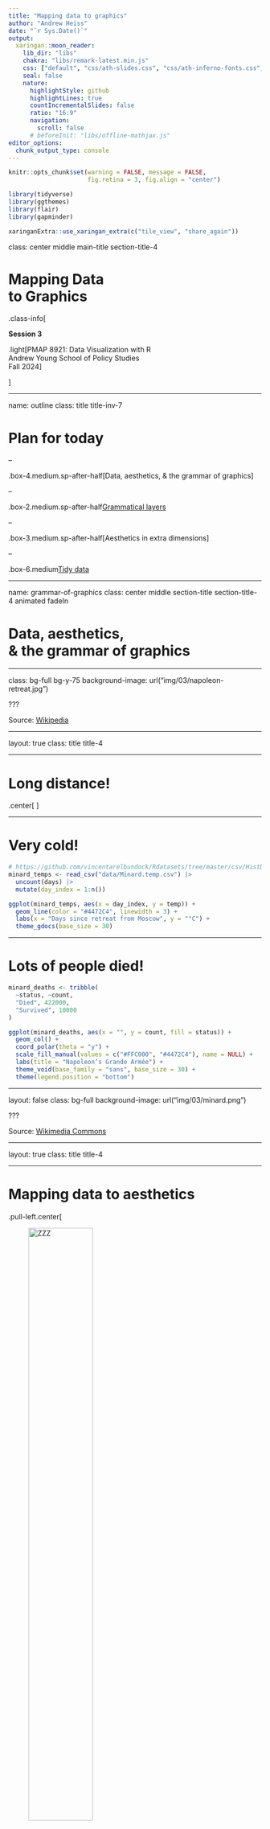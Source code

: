 ```yaml
---
title: "Mapping data to graphics"
author: "Andrew Heiss"
date: "`r Sys.Date()`"
output:
  xaringan::moon_reader:
    lib_dir: "libs"
    chakra: "libs/remark-latest.min.js"
    css: ["default", "css/ath-slides.css", "css/ath-inferno-fonts.css", "css/animate.css"]
    seal: false
    nature:
      highlightStyle: github
      highlightLines: true
      countIncrementalSlides: false
      ratio: "16:9"
      navigation:
        scroll: false
      # beforeInit: "libs/offline-mathjax.js"
editor_options: 
  chunk_output_type: console
---
```


```r
knitr::opts_chunk$set(warning = FALSE, message = FALSE, 
                      fig.retina = 3, fig.align = "center")
```

```r
library(tidyverse)
library(ggthemes)
library(flair)
library(gapminder)
```

```r
xaringanExtra::use_xaringan_extra(c("tile_view", "share_again"))
```

class: center middle main-title section-title-4

# Mapping Data<br>to Graphics

.class-info[

**Session 3**

.light[PMAP 8921: Data Visualization with R<br>
Andrew Young School of Policy Studies<br>
Fall 2024]

]

---

name: outline
class: title title-inv-7

# Plan for today

--

.box-4.medium.sp-after-half[Data, aesthetics, & the grammar of graphics]

--

.box-2.medium.sp-after-half[Grammatical layers]

--

.box-3.medium.sp-after-half[Aesthetics in extra dimensions]

--

.box-6.medium[Tidy data]


---

name: grammar-of-graphics
class: center middle section-title section-title-4 animated fadeIn

# Data, aesthetics,<br>& the grammar of graphics

---

class: bg-full bg-y-75
background-image: url("img/03/napoleon-retreat.jpg")

???

Source: [Wikipedia](https://en.wikipedia.org/wiki/File:National_Museum_in_Poznan_-_Przej%C5%9Bcie_przez_Berezyn%C4%99.JPG)

---

layout: true
class: title title-4

---

# Long distance!

.center[
<figure>
  <img src="img/03/napoleon-google-maps.png" alt="Moscow to Vilnius" title="Moscow to Vilnius" width="80%">
  <figcaption>Moscow to Vilnius</figcaption>
</figure>
]

---

# Very cold!

```r
# https://github.com/vincentarelbundock/Rdatasets/tree/master/csv/HistData
minard_temps <- read_csv("data/Minard.temp.csv") |> 
  uncount(days) |> 
  mutate(day_index = 1:n())

ggplot(minard_temps, aes(x = day_index, y = temp)) +
  geom_line(color = "#4472C4", linewidth = 3) + 
  labs(x = "Days since retreat from Moscow", y = "°C") +
  theme_gdocs(base_size = 30)
```

---

# Lots of people died!

```r
minard_deaths <- tribble(
  ~status, ~count,
  "Died", 422000,
  "Survived", 10000
)

ggplot(minard_deaths, aes(x = "", y = count, fill = status)) +
  geom_col() + 
  coord_polar(theta = "y") +
  scale_fill_manual(values = c("#FFC000", "#4472C4"), name = NULL) +
  labs(title = "Napoleon’s Grande Armée") +
  theme_void(base_family = "sans", base_size = 30) +
  theme(legend.position = "bottom")
```

---

layout: false
class: bg-full
background-image: url("img/03/minard.png")

???

Source: [Wikimedia Commons](https://upload.wikimedia.org/wikipedia/commons/2/29/Minard.png)

---

layout: true
class: title title-4

---

# Mapping data to aesthetics

.pull-left.center[

<figure>
  <img src="img/03/gg-book.jpg" alt="ZZZ" title="ZZZ" width="55%">
</figure>

]

.pull-right[

.box-inv-4.medium[Aesthetic]

.box-4[Visual property of a graph]

.box-4.sp-after[Position, shape, color, etc.]

.box-inv-4.medium[Data]

.box-4[A column in a dataset]

]

---

# Mapping data to aesthetics

<table>
  <tr>
    <th class="cell-left">Data</th>
    <th class="cell-left">Aesthetic</th>
    <th class="cell-left">Graphic/Geometry</th>
  </tr>
  <tr>
    <td class="cell-left">Longitude</td>
    <td class="cell-left">Position (x-axis)&emsp;</td>
    <td class="cell-left">Point</td>
  </tr>
  <tr>
    <td class="cell-left">Latitude</td>
    <td class="cell-left">Position (y-axis)</td>
    <td class="cell-left">Point</td>
  </tr>
  <tr>
    <td class="cell-left">Army size</td>
    <td class="cell-left">Size</td>
    <td class="cell-left">Path</td>
  </tr>
  <tr>
    <td class="cell-left">Army direction&emsp;</td>
    <td class="cell-left">Color</td>
    <td class="cell-left">Path</td>
  </tr>
  <tr>
    <td class="cell-left">Date</td>
    <td class="cell-left">Position (x-axis)</td>
    <td class="cell-left">Line + text</td>
  </tr>
  <tr>
    <td class="cell-left">Temperature</td>
    <td class="cell-left">Position (y-axis)</td>
    <td class="cell-left">Line + text</td>
  </tr>
</table>

---

# Mapping data to aesthetics

<table>
  <tr>
    <th class="cell-left">Data</th>
    <th class="cell-left"><code class="remark-inline-code">aes()</code></th>
    <th class="cell-left"><code class="remark-inline-code">geom</code></th>
  </tr>
  <tr>
    <td class="cell-left">Longitude</td>
    <td class="cell-left"><code class="remark-inline-code">x</code></td>
    <td class="cell-left"><code class="remark-inline-code">geom_point()</code></td>
  </tr>
  <tr>
    <td class="cell-left">Latitude</td>
    <td class="cell-left"><code class="remark-inline-code">y</code></td>
    <td class="cell-left"><code class="remark-inline-code">geom_point()</code></td>
  </tr>
  <tr>
    <td class="cell-left">Army size</td>
    <td class="cell-left"><code class="remark-inline-code">size</code></td>
    <td class="cell-left"><code class="remark-inline-code">geom_path()</code></td>
  </tr>
  <tr>
    <td class="cell-left">Army direction&emsp;</td>
    <td class="cell-left"><code class="remark-inline-code">color</code>&emsp;</td>
    <td class="cell-left"><code class="remark-inline-code">geom_path()</code></td>
  </tr>
  <tr>
    <td class="cell-left">Date</td>
    <td class="cell-left"><code class="remark-inline-code">x</code></td>
    <td class="cell-left"><code class="remark-inline-code">geom_line() + geom_text()</code></td>
  </tr>
  <tr>
    <td class="cell-left">Temperature</td>
    <td class="cell-left"><code class="remark-inline-code">y</code></td>
    <td class="cell-left"><code class="remark-inline-code">geom_line() + geom_text()</code></td>
  </tr>
</table>

---

# `ggplot()` template

```r
decorate('
ggplot(data = DATA) +
  GEOM_FUNCTION(mapping = aes(AESTHETIC MAPPINGS))
', eval = FALSE) |> 
  flair("DATA", background = "#CBB5FF", before = "<b>", after = "</b>") |> 
  flair("GEOM_FUNCTION", background = "#FFDFD1", before = "<b>", after = "</b>") |> 
  flair("AESTHETIC MAPPINGS", background = "#FFD0CF", before = "<b>", after = "</b>")
```

--

```r
decorate('
ggplot(data = troops) +
  geom_path(mapping = aes(x = longitude,
                          y = latitude,
                          color = direction,
                          linewidth = survivors))
', eval = FALSE) |>
  flair("troops", background = "#CBB5FF", before = "<b>", after = "</b>") |> 
  flair("geom_path", background = "#FFDFD1", before = "<b>", after = "</b>") |> 
  flair_rx("x = longitude|y = latitude|color = direction|linewidth = survivors", 
           background = "#FFD0CF", before = "<b>", after = "</b>")
```

---

layout: false

```r
# https://github.com/vincentarelbundock/Rdatasets/tree/master/csv/HistData
troops <- read_csv("data/Minard.troops.csv") |> 
  select(longitude = long, latitude = lat, direction, survivors)
```

.box-4[This is a dataset named `troops`:]

.small[

```r
troops |> 
  slice(1:2) |> 
  mutate_all(as.character) |> 
  bind_rows(tibble(longitude = "…", latitude = "…", direction = "…", survivors = "…")) |> 
  knitr::kable(format = "html")
```

]

--

```r
decorate('
ggplot(data = troops) +
  geom_path(mapping = aes(x = longitude,
                          y = latitude,
                          color = direction,
                          linewidth = survivors))
', eval = FALSE) |>
  flair("troops", background = "#CBB5FF", before = "<b>", after = "</b>") |> 
  flair("geom_path", background = "#FFDFD1", before = "<b>", after = "</b>") |> 
  flair_rx("x = longitude|y = latitude|color = direction|linewidth = survivors", 
           background = "#FFD0CF", before = "<b>", after = "</b>")
```

---

```r
ggplot(data = troops,
       mapping = aes(x = longitude,
                     y = latitude,
                     color = direction,
                     linewidth = survivors)) +
  geom_path(lineend = "round", linejoin = "mitre") + 
  scale_linewidth_continuous(range = c(1, 20),
                             labels = scales::label_comma()) +
  theme_gray(base_size = 20)
```

---

class: bg-full
background-image: url("img/03/rosling-tedx.jpg")

???

Source: [New York Times](https://www.nytimes.com/2017/02/09/world/europe/hans-rosling-dead-statistician.html)

---

class: bg-full
background-image: url("img/03/gapminder-screenshot.png")

???

Source: [Gapminder](https://www.gapminder.org/tools/#$chart-type=bubbles)

---

layout: true
class: title title-4

---

# Mapping data to aesthetics

<table>
  <tr>
    <th class="cell-left">Data</th>
    <th class="cell-left"><code class="remark-inline-code">aes()</code></th>
    <th class="cell-left"><code class="remark-inline-code">geom</code></th>
  </tr>
  <tr>
    <td class="cell-left">Wealth (GDP/capita)</td>
    <td class="cell-left"><code class="remark-inline-code">x</code></td>
    <td class="cell-left"><code class="remark-inline-code">geom_point()</code></td>
  </tr>
  <tr>
    <td class="cell-left">Health (Life expectancy)&emsp;</td>
    <td class="cell-left"><code class="remark-inline-code">y</code></td>
    <td class="cell-left"><code class="remark-inline-code">geom_point()</code></td>
  </tr>
  <tr>
    <td class="cell-left">Continent</td>
    <td class="cell-left"><code class="remark-inline-code">color</code></td>
    <td class="cell-left"><code class="remark-inline-code">geom_point()</code></td>
  </tr>
  <tr>
    <td class="cell-left">Population</td>
    <td class="cell-left"><code class="remark-inline-code">size</code>&emsp;</td>
    <td class="cell-left"><code class="remark-inline-code">geom_point()</code></td>
  </tr>
</table>

---

layout: false

```r
gapminder_2007 <- gapminder |> 
  filter(year == 2007) |> 
  select(country, continent, gdpPercap, lifeExp, pop)
```

.box-4[This is a dataset named `gapminder_2007`:]

.small[

```r
gapminder_2007 |> 
  slice(1:2) |> 
  mutate_all(as.character) |> 
  bind_rows(tibble(country = "…", continent = "…", gdpPercap = "…", lifeExp = "…", pop = "…")) |> 
  knitr::kable(format = "html", align = "ccccc")
```

]

--

```r
decorate('
ggplot(data = gapminder_2007,
       mapping = aes(x = gdpPercap,
                     y = lifeExp,
                     color = continent,
                     size = pop)) +
  geom_point() +
  scale_x_log10()
', eval = FALSE) |>
  flair("gapminder_2007", background = "#CBB5FF", before = "<b>", after = "</b>") |> 
  flair("geom_point", background = "#FFDFD1", before = "<b>", after = "</b>") |> 
  flair_rx("x = gdpPercap|y = lifeExp|color = continent|size = pop", 
           background = "#FFD0CF", before = "<b>", after = "</b>")
```

---

layout: true
class: title title-4

---

# Health and wealth

```r
ggplot(data = gapminder_2007,
       mapping = aes(x = gdpPercap,
                     y = lifeExp,
                     color = continent,
                     size = pop)) +
  geom_point() +
  scale_x_log10() +
  scale_size_continuous(range = c(1, 15),
                        labels = scales::label_comma()) +
  theme_gray(base_size = 20)
```

---

layout: false
name: grammatical-layers
class: center middle section-title section-title-2 animated fadeIn

# Grammatical layers

---

layout: true
class: title title-2

---

# Grammar components as layers

.pull-left[
.box-inv-2[So far we know about data, aesthetics, and geometries]

.box-inv-2[Think of these<br>components as **layers**]

.box-inv-2[Add them to foundational `ggplot()` with `+`]
]

.pull-right[

&nbsp;

![](img/03/ggplot-layers-short@4x.png)
]

???

Layer analogy borrowed from [Thomas Lin Pedersen](https://www.data-imaginist.com/) and his ["Drawing Anything with ggplot2" workshop](https://github.com/thomasp85/ggplot2_workshop).

---

# Possible aesthetics

.pull-left-3[

.box-inv-2.small[`color` (discrete)]

```r
eg <- tribble(
  ~x, ~y, ~size, ~x1,
  "A", 1, 5, 1,
  "B", 1, 10, 2,
  "C", 1, 15, 3
)

# Color, discrete
ggplot(eg, aes(x = x, y = y, color = x)) +
  geom_point(size = 30) +
  guides(color = "none") +
  theme(axis.text.y = element_blank(),
        axis.ticks = element_blank())
```

.box-inv-2.small[`color` (continuous)]

```r
# Color, continuous
ggplot(eg, aes(x = x1, y = y, color = x1)) +
  geom_point(size = 30) +
  guides(color = "none") +
  coord_cartesian(xlim = c(0.5, 3.5)) +
  theme(axis.text.y = element_blank(),
        axis.ticks = element_blank())
```
]

.pull-middle-3[

.box-inv-2.small[`size`]

```r
# Size
ggplot(eg, aes(x = x, y = y, size = x)) +
  geom_point() +
  scale_size_discrete(range = c(2, 30)) +
  guides(size = "none") +
  theme(axis.text.y = element_blank(),
        axis.ticks = element_blank())
```

.box-inv-2.small[`fill`]

```r
# Fill
ggplot(eg, aes(x = x, y = y, fill = x)) +
  geom_point(size = 30, pch = 21, stroke = 5) +
  guides(fill = "none") +
  theme(axis.text.y = element_blank(),
        axis.ticks = element_blank())
```
]

.pull-right-3[

.box-inv-2.small[`shape`]

```r
# Shape
ggplot(eg, aes(x = x, y = y, shape = x)) +
  geom_point(size = 30) +
  guides(shape = "none") +
  theme(axis.text.y = element_blank(),
        axis.ticks = element_blank())
```

.box-inv-2.small[`alpha`]

```r
# Alpha
ggplot(eg, aes(x = x, y = y, alpha = x)) +
  geom_point(size = 30) +
  guides(alpha = "none") +
  theme(axis.text.y = element_blank(),
        axis.ticks = element_blank())
```
]

---

# Possible geoms

<table>
  <tr>
    <th class="cell-left"></th>
    <th class="cell-left">Example geom</th>
    <th class="cell-left">What it makes</th>
  </tr>
  <tr>
    <td class="cell-left"><img src="img/03/geom_bar.png"></td>
    <td class="cell-left"><code class="remark-inline-code">geom_col()</code></td>
    <td class="cell-left">Bar charts</td>
  </tr>
  <tr>
    <td class="cell-left"><img src="img/03/geom_text.png"></td>
    <td class="cell-left"><code class="remark-inline-code">geom_text()</code></td>
    <td class="cell-left">Text</td>
  </tr>
  <tr>
    <td class="cell-left"><img src="img/03/geom_point.png"></td>
    <td class="cell-left"><code class="remark-inline-code">geom_point()</code></td>
    <td class="cell-left">Points</td>
  </tr>
  <tr>
    <td class="cell-left"><img src="img/03/geom_boxplot.png"></td>
    <td class="cell-left"><code class="remark-inline-code">geom_boxplot()</code>&emsp;</td>
    <td class="cell-left">Boxplots</td>
  </tr>
  <tr>
    <td class="cell-left"><img src="img/03/geom_sf.png"></td>
    <td class="cell-left"><code class="remark-inline-code">geom_sf()</code></td>
    <td class="cell-left">Maps</td>
  </tr>
</table>

---

# Possible geoms

.box-inv-2[There are dozens of possible geoms and<br>each class session will cover different ones.]

.box-2[See [the {ggplot2} documentation](https://ggplot2.tidyverse.org/reference/index.html#section-layer-geoms) for<br>complete examples of all the different geom layers]

---

# Additional layers

.pull-left[
.box-inv-2[There are many of other grammatical layers we can use to describe graphs!]

.box-inv-2[We sequentially add layers onto the foundational `ggplot()` plot to create complex figures]
]

.pull-right[
![](img/03/ggplot-layers@4x.png)
]

---

# Scales

.box-inv-2[Scales change the properties of the variable mapping]

<table>
  <tr>
    <th class="cell-left">Example layer</th>
    <th class="cell-left">What it does</th>
  </tr>
  <tr>
    <td class="cell-left"><code class="remark-inline-code">scale_x_continuous()</code></td>
    <td class="cell-left">Make the x-axis continuous</td>
  </tr>
  <tr>
    <td class="cell-left"><code class="remark-inline-code">scale_x_continuous(breaks = 1:5)&ensp;</code></td>
    <td class="cell-left">Manually specify axis ticks</td>
  </tr>
  <tr>
    <td class="cell-left"><code class="remark-inline-code">scale_x_log10()</code></td>
    <td class="cell-left">Log the x-axis</td>
  </tr>
  <tr>
    <td class="cell-left"><code class="remark-inline-code">scale_color_gradient()</code></td>
    <td class="cell-left">Use a gradient</td>
  </tr>
  <tr>
    <td class="cell-left"><code class="remark-inline-code">scale_fill_viridis_d()</code></td>
    <td class="cell-left">Fill with discrete viridis colors</td>
  </tr>
</table>

---

# Scales

.pull-left[

.box-inv-2.small[`scale_x_log10()`]

```r
ggplot(gapminder_2007, aes(x = gdpPercap, y = lifeExp, color = continent, size = pop)) +
  geom_point() +
  scale_x_log10()
```
]

--

.pull-right[

.box-inv-2.small[`scale_color_viridis_d()`]

```r
ggplot(gapminder_2007, aes(x = gdpPercap, y = lifeExp, color = continent, size = pop)) +
  geom_point() +
  scale_x_log10() +
  scale_color_viridis_d()
```
]

---

# Facets

.box-inv-2[Facets show subplots for different subsets of data]

<table>
  <tr>
    <th class="cell-left">Example layer</th>
    <th class="cell-left">What it does</th>
  </tr>
  <tr>
    <td class="cell-left"><code class="remark-inline-code">facet_wrap(vars(continent))</code></td>
    <td class="cell-left">Plot for each continent</td>
  </tr>
  <tr>
    <td class="cell-left"><code class="remark-inline-code">facet_wrap(vars(continent, year))</code>&emsp;</td>
    <td class="cell-left">Plot for each continent/year</td>
  </tr>
  <tr>
    <td class="cell-left"><code class="remark-inline-code">facet_wrap(..., ncol = 1)</code></td>
    <td class="cell-left">Put all facets in one column</td>
  </tr>
  <tr>
    <td class="cell-left"><code class="remark-inline-code">facet_wrap(..., nrow = 1)</code></td>
    <td class="cell-left">Put all facets in one row</td>
  </tr>
</table>

---

# Facets

.pull-left[

.box-inv-2.small[`facet_wrap(vars(continent))`]

```r
ggplot(gapminder_2007, aes(x = gdpPercap, y = lifeExp, color = continent, size = pop)) +
  geom_point() +
  scale_x_log10() +
  facet_wrap(vars(continent))
```
]

--

.pull-right[

.box-inv-2.small[`facet_wrap(vars(continent, year))`]

```r
ggplot(filter(gapminder, year %in% c(2002, 2007)), 
       aes(x = gdpPercap, y = lifeExp, color = continent, size = pop)) +
  geom_point() +
  scale_x_log10() +
  facet_wrap(vars(year, continent), nrow = 2)
```
]

---

# Coordinates

.box-inv-2[Change the coordinate system]

<table>
  <tr>
    <th class="cell-left">Example layer</th>
    <th class="cell-left">What it does</th>
  </tr>
  <tr>
    <td class="cell-left"><code class="remark-inline-code">coord_cartesian()</code></td>
    <td class="cell-left">Plot for each continent</td>
  </tr>
  <tr>
    <td class="cell-left"><code class="remark-inline-code">coord_cartesian(ylim = c(1, 10))</code>&emsp;</td>
    <td class="cell-left">Zoom in where y is 1–10</td>
  </tr>
  <tr>
    <td class="cell-left"><code class="remark-inline-code">coord_flip()</code></td>
    <td class="cell-left">Switch x and y</td>
  </tr>
  <tr>
    <td class="cell-left"><code class="remark-inline-code">coord_polar()</code></td>
    <td class="cell-left">Use circular polar system</td>
  </tr>
</table>

---

# Coordinates

.pull-left[

.box-inv-2.small[`coord_cartesian(ylim = c(70, 80), xlim = c(10000, 30000))`]

```r
ggplot(gapminder_2007, aes(x = gdpPercap, y = lifeExp, color = continent, size = pop)) +
  geom_point() +
  scale_x_log10() +
  coord_cartesian(ylim = c(70, 80), xlim = c(10000, 30000))
```
]

--

.pull-right[

.box-inv-2.small[`coord_flip()`]

```r
ggplot(gapminder_2007, aes(x = gdpPercap, y = lifeExp, color = continent, size = pop)) +
  geom_point() +
  scale_x_log10() + 
  coord_flip()
```
]

---

# Labels

.box-inv-2[Add labels to the plot with a single `labs()` layer]

<table>
  <tr>
    <th class="cell-left">Example layer</th>
    <th class="cell-left">What it does</th>
  </tr>
  <tr>
    <td class="cell-left"><code class="remark-inline-code">labs(title = "Neat title")</code></td>
    <td class="cell-left">Title</td>
  </tr>
  <tr>
    <td class="cell-left"><code class="remark-inline-code">labs(caption = "Something")</td>
    <td class="cell-left">Caption</td>
  </tr>
  <tr>
    <td class="cell-left"><code class="remark-inline-code">labs(y = "Something")</td>
    <td class="cell-left">y-axis</td>
  </tr>
  <tr>
    <td class="cell-left"><code class="remark-inline-code">labs(size = "Population")</code></td>
    <td class="cell-left">Title of size legend</td>
  </tr>
</table>

---

# Labels

.left-code[
```r
ggplot(gapminder_2007, 
       aes(x = gdpPercap, y = lifeExp, 
           color = continent, size = pop)) +
  geom_point() +
  scale_x_log10() +
  labs(title = "Health and wealth grow together",
       subtitle = "Data from 2007",
       x = "Wealth (GDP per capita)",
       y = "Health (life expectancy)",
       color = "Continent",
       size = "Population",
       caption = "Source: The Gapminder Project")
```
]

.right-plot[
![](`r knitr::fig_chunk("labels-example", "png")`)
]

---

# Theme

.box-inv-2[Change the appearance of anything in the plot]

.box-2[There are many built-in themes]

<table>
  <tr>
    <th class="cell-left">Example layer</th>
    <th class="cell-left">What it does</th>
  </tr>
  <tr>
    <td class="cell-left"><code class="remark-inline-code">theme_grey()</code></td>
    <td class="cell-left">Default grey background</td>
  </tr>
  <tr>
    <td class="cell-left"><code class="remark-inline-code">theme_bw()</td>
    <td class="cell-left">Black and white</td>
  </tr>
  <tr>
    <td class="cell-left"><code class="remark-inline-code">theme_dark()</td>
    <td class="cell-left">Dark</td>
  </tr>
  <tr>
    <td class="cell-left"><code class="remark-inline-code">theme_minimal()</code></td>
    <td class="cell-left">Minimal</td>
  </tr>
</table>

---

# Theme

.pull-left[

.box-inv-2.small[`theme_dark()`]

```r
ggplot(gapminder_2007, aes(x = gdpPercap, y = lifeExp, color = continent, size = pop)) +
  geom_point() +
  scale_x_log10() +
  theme_dark()
```
]

--

.pull-right[

.box-inv-2.small[`theme_minimal()`]

```r
ggplot(gapminder_2007, aes(x = gdpPercap, y = lifeExp, color = continent, size = pop)) +
  geom_point() +
  scale_x_log10() + 
  theme_minimal()
```
]

---

# Theme

.box-inv-2[There are collections of pre-built themes online,<br>like [the {ggthemes} package](https://jrnold.github.io/ggthemes/)]

.center[
<figure>
  <img src="img/03/ggthemes.png" alt="ggthemes" title="ggthemes" width="45%">
</figure>
]

---

# Theme

.box-inv-2[Organizations often make their own custom themes, [like the BBC](https://bbc.github.io/rcookbook/)]

.center[
<figure>
  <img src="img/03/bbc-cookbook.png" alt="ggthemes" title="ggthemes" width="80%">
</figure>
]

---

# Theme options

.box-inv-2[Make theme adjustments with `theme()`]

.box-2[There are a billion options here!<br>We have a whole class session dedicated to this!]

```r
theme_bw() + 
theme(legend.position = "bottom",
      plot.title = element_text(face = "bold"),
      panel.grid = element_blank(),
      axis.title.y = element_text(face = "italic"))
```

---

# So many possibilities!

.pull-left[
![](img/03/ggplot-layers@4x.png)
]

.pull-right[
.box-inv-2[These were just a few examples of layers!]

.box-2[See [the {ggplot2} documentation](https://ggplot2.tidyverse.org/reference/index.html) for<br>complete examples of everything you can do]
]

---

# Putting it all together

.box-inv-2.medium[We can build a plot sequentially<br>to see how each grammatical layer<br>changes the appearance]

---

layout: false

.left-code[
.box-2[Start with data and aesthetics]

```r
ggplot(data = mpg,                  #<<
       mapping = aes(x = displ,     #<<
                     y = hwy,       #<<
                     color = drv))  #<<
```
]

.right-plot[
![](`r knitr::fig_chunk("mpg-layers-1", "png")`)
]

---

.left-code[
.box-2[Add a point geom]

```r
ggplot(data = mpg,
       mapping = aes(x = displ,
                     y = hwy,
                     color = drv)) +
  geom_point() #<<
```
]

.right-plot[
![](`r knitr::fig_chunk("mpg-layers-2", "png")`)
]

---

.left-code[
.box-2[Add a smooth geom]

```r
ggplot(data = mpg,
       mapping = aes(x = displ,
                     y = hwy,
                     color = drv)) +
  geom_point() +
  geom_smooth() #<<
```
]

.right-plot[
![](`r knitr::fig_chunk("mpg-layers-3", "png")`)
]

---

.left-code[
.box-2[Make it straight]

```r
ggplot(data = mpg,
       mapping = aes(x = displ,
                     y = hwy,
                     color = drv)) +
  geom_point() +
  geom_smooth(method = "lm") #<<
```
]

.right-plot[
![](`r knitr::fig_chunk("mpg-layers-4", "png")`)
]

---

.left-code[
.box-2[Use a viridis color scale]

```r
ggplot(data = mpg,
       mapping = aes(x = displ,
                     y = hwy,
                     color = drv)) +
  geom_point() +
  geom_smooth(method = "lm") +
  scale_color_viridis_d() #<<
```
]

.right-plot[
![](`r knitr::fig_chunk("mpg-layers-5", "png")`)
]

---

.left-code[
.box-2[Facet by drive]

```r
ggplot(data = mpg,
       mapping = aes(x = displ,
                     y = hwy,
                     color = drv)) +
  geom_point() +
  geom_smooth(method = "lm") +
  scale_color_viridis_d() +
  facet_wrap(vars(drv), ncol = 1) #<<
```
]

.right-plot[
![](`r knitr::fig_chunk("mpg-layers-6", "png")`)
]

---

.left-code[
.box-2[Add labels]

```r
ggplot(data = mpg,
       mapping = aes(x = displ,
                     y = hwy,
                     color = drv)) +
  geom_point() +
  geom_smooth(method = "lm") +
  scale_color_viridis_d() +
  facet_wrap(vars(drv), ncol = 1) +
  labs(x = "Displacement", y = "Highway MPG",  #<<
       color = "Drive",   #<<
       title = "Heavier cars get lower mileage",  #<<
       subtitle = "Displacement indicates weight(?)",  #<<
       caption = "I know nothing about cars")  #<<
```
]

.right-plot[
![](`r knitr::fig_chunk("mpg-layers-7", "png")`)
]

---

.left-code[
.box-2[Add a theme]

```r
ggplot(data = mpg,
       mapping = aes(x = displ,
                     y = hwy,
                     color = drv)) +
  geom_point() +
  geom_smooth(method = "lm") +
  scale_color_viridis_d() +
  facet_wrap(vars(drv), ncol = 1) +
  labs(x = "Displacement", y = "Highway MPG",
       color = "Drive", 
       title = "Heavier cars get lower mileage",
       subtitle = "Displacement indicates weight(?)",
       caption = "I know nothing about cars") +
  theme_bw() #<<
```
]

.right-plot[
![](`r knitr::fig_chunk("mpg-layers-8", "png")`)
]

---

.left-code[
.box-2[Modify the theme]

```r
ggplot(data = mpg, 
       mapping = aes(x = displ,
                     y = hwy,
                     color = drv)) +
  geom_point() +
  geom_smooth(method = "lm") +
  scale_color_viridis_d() +
  facet_wrap(vars(drv), ncol = 1) +
  labs(x = "Displacement", y = "Highway MPG",
       color = "Drive", 
       title = "Heavier cars get lower mileage",
       subtitle = "Displacement indicates weight(?)",
       caption = "I know nothing about cars") +
  theme_bw() +
  theme(legend.position = "bottom", #<<
        plot.title = element_text(face = "bold")) #<<
```
]

.right-plot[
![](`r knitr::fig_chunk("mpg-layers-9", "png")`)
]

---

.left-code[
.box-2[Finished!]

```r
ggplot(data = mpg, 
       mapping = aes(x = displ,
                     y = hwy,
                     color = drv)) +
  geom_point() +
  geom_smooth(method = "lm") + 
  scale_color_viridis_d() +
  facet_wrap(vars(drv), ncol = 1) +
  labs(x = "Displacement", y = "Highway MPG",
       color = "Drive", 
       title = "Heavier cars get lower mileage",
       subtitle = "Displacement indicates weight(?)",
       caption = "I know nothing about cars") +
  theme_bw() +
  theme(legend.position = "bottom",
        plot.title = element_text(face = "bold"))
```
]

.right-plot[
![](`r knitr::fig_chunk("mpg-layers-finished", "png")`)
]

---

layout: true
class: title title-2

---

# A true grammar

.pull-left[
.box-inv-2[With the grammar of graphics, we don't talk about specific chart *types*]

.box-2.small[Hunt through Excel menus for a stacked bar chart and manually reshape your data to work with it]
]

.pull-right[
.center[
<figure>
  <img src="img/03/excel-chart-types.png" alt="Excel chart types" title="Excel chart types" width="78%">
</figure>
]
]

---

# A true grammar

.pull-left[
.box-inv-2[With the grammar of graphics, we *do* talk about specific chart *elements*]

.box-2.small[Map a column to the x-axis, fill by a different variable, and `geom_col()` to get stacked bars]

.box-2.small[Geoms can be interchangable<br>(e.g. switch `geom_violin()` to `geom_boxplot()`)]
]

.pull-right[
.center[
<figure>
  <img src="img/03/ggplot-layers@4x.png" alt="Grammar of graphics layers" title="Grammar of graphics layers" width="100%">
</figure>
]
]

---

# Describing graphs with the grammar

.left-code[
.box-2.small[Map wealth to the x-axis, health to the y-axis, add points, color by continent, size by population, scale the y-axis with a log, and facet by year]

```r
ggplot(data = filter(gapminder, year %in% c(2002, 2007)), 
       mapping = aes(x = gdpPercap,
                     y = lifeExp,
                     color = continent,
                     size = pop)) +
  geom_point() +
  scale_x_log10() + 
  facet_wrap(vars(year), ncol = 1)
```
]

.right-plot[
![](`r knitr::fig_chunk("describe-1", "png")`)
]

---

# Describing graphs with the grammar

.left-code[
.box-2.small[Map health to the x-axis, add a histogram with bins for every 5 years, fill and facet by continent]

```r
ggplot(data = gapminder_2007, 
       mapping = aes(x = lifeExp,
                     fill = continent)) +
  geom_histogram(binwidth = 5, 
                 color = "white") +
  guides(fill = "none") +  # Turn off legend
  facet_wrap(vars(continent))
```
]

.right-plot[
![](`r knitr::fig_chunk("describe-2", "png")`)
]

---

# Describing graphs with the grammar

.left-code[
.box-2.small[Map continent to the x-axis, health to the y-axis, add violin plots and semi-transparent boxplots, fill by continent]

```r
ggplot(data = gapminder, 
       mapping = aes(x = continent,
                     y = lifeExp,
                     fill = continent)) +
  geom_violin() +
  geom_boxplot(alpha = 0.5) +
  guides(fill = "none")  # Turn off legend
```
]

.right-plot[
![](`r knitr::fig_chunk("describe-3", "png")`)
]

---

layout: false
name: extra-dimensions
class: center middle section-title section-title-3 animated fadeIn

# Aesthetics in<br>extra dimensions

---

layout: true
class: title title-3

---

# Time

.left-code[
.box-inv-3[Use {gganimate} to map variables to a time aesthetic]

```r
ggplot(gapminder, aes(x = gdpPercap, y = lifeExp, 
                      size = pop, color = country)) +
  geom_point(alpha = 0.7) +
  scale_size(range = c(2, 12)) +
  scale_x_log10(labels = scales::label_dollar()) +
  guides(size = "none", color = "none") +
  facet_wrap(~continent) +
  # Special gganimate stuff
  labs(title = 'Year: {frame_time}', x = 'GDP per capita', y = 'life expectancy') +
  transition_time(year) +
  ease_aes('linear')
```
]

.right-plot[
![](img/03/gapminder.gif)
]

---

# Sound

.box-inv-3[Visualize internal rhyming schemes in music]

.box-3.small[<http://graphics.wsj.com/hamilton/>]

.center[
<figure>
  <img src="img/03/hamilton.png" alt="Daveed Diggs in 'Washington On Your Side'" title="Daveed Diggs in 'Washington On Your Side'" width="60%">
</figure>
]

---

layout: false

.center[
<figure>
  <img src="img/03/hamilton-1.png" alt="Daveed Diggs in 'Washington On Your Side'" title="Daveed Diggs in 'Washington On Your Side'" width="75%">
</figure>

<figure>
  <img src="img/03/hamilton-2.png" alt="Kendrick Lamar in 'good kid, m.A.A.d city'" title="Kendrick Lamar in 'good kid, m.A.A.d city'" width="75%">
</figure>
]

---

layout: true
class: title title-3

---

# Animation, time, and sound

.center[
<iframe width="800" height="450" src="https://www.youtube.com/embed/__Jgp18tCnE" frameborder="0" allow="accelerometer; autoplay; encrypted-media; gyroscope; picture-in-picture" allowfullscreen></iframe>
]

???

Erika Navarro for the Weather Channel: <https://www.pewtrusts.org/en/research-and-analysis/articles/2018/12/03/the-weather-channel-uses-animation-to-show-dangers-of-storm-surge>

---

layout: false
name: tidy-data
class: center middle section-title section-title-6 animated fadeIn

# Tidy data

---

layout: true
class: title title-6

---

# Data shapes

.box-inv-6.medium[For `ggplot()` to work,<br>your data needs to be in a **tidy** format]

--

.box-6[This doesn't mean that it's clean—<br>it refers to the *structure* of the data]

--

.box-6[All the packages in the {tidyverse} work best with<br>tidy data; that why it's called that!]

---

# Tidy data

.box-inv-6[Each variable has its own column]

--

.box-inv-6[Each observation has its own row]

--

.box-inv-6[Each value has its own cell]

--

.center[
<figure>
  <img src="img/03/tidy-1.png" alt="Tidy data" title="Tidy data" width="70%">
  <figcaption><a href="https://r4ds.had.co.nz/tidy-data.html">From chapter 12 of <em>R for Data Science</em></a></figcaption>
</figure>
]

---

# Untidy data example

.box-inv-6[Real world data is often untidy, like this:]

.center[
<figure>
  <img src="img/03/untidy-example.png" alt="Example of untidy data" title="Example of untidy data" width="60%">
</figure>
]

---

# Tidy data example

.box-inv-6[Here's the tidy version of that same data:]

.center[
<figure>
  <img src="img/03/tidy-example.png" alt="Example of tidy data" title="Example of tidy data" width="50%">
</figure>
]

.box-6[This is plottable!]

---

# Wide vs. long

.box-inv-6[Tidy data is also called "long" data]

.center[
<figure>
  <img src="img/03/original-dfs-tidy.png" alt="Example of tidy data" title="Example of tidy data" width="50%">
</figure>
]

???

Figure by Garrick Aden-Buie in [{tidyexplain}](https://github.com/gadenbuie/tidyexplain)

---

# Moving from wide to long

.box-inv-6.tiny[Nowadays, `gather()` is called `pivot_longer()` and `spread()` is called `pivot_wider()`]

.center[
<img src="img/03/tidyr-spread-gather.gif" alt="Moving from wide to long" title="Moving from wide to long" width="35%">
]

???

Figure by Garrick Aden-Buie in [{tidyexplain}](https://github.com/gadenbuie/tidyexplain)

--

